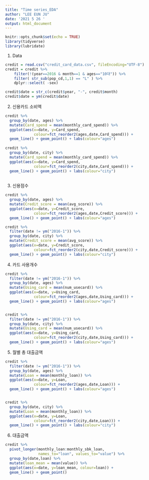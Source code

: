 ```yaml
---
title: "Time series_EDA"
author: "LEE EUN JU"
date: '2021 5 26 '
output: html_document
---
```


```r
knitr::opts_chunk$set(echo = TRUE)
library(tidyverse)
library(lubridate)
```

1. Data
```r
credit = read.csv("credit_card_data.csv", fileEncoding="UTF-8")
credit = credit %>%
    filter(!(year==2016 & month==1 & ages=="10대")) %>% 
    filter( str_sub(pop_cd,1,1) == "L" ) %>% 
    dplyr::select( -sex)

credit$date = str_c(credit$year, "-", credit$month)
credit$date = ym(credit$date)
```

2. 신용카드 소비액
```r
credit %>% 
  group_by(date, ages) %>% 
  mutate(Card_spend = mean(monthly_card_spend)) %>% 
  ggplot(aes(x=date, y=Card_spend,
             colour=fct_reorder2(ages,date,Card_spend))) +
  geom_line() + geom_point() + labs(colour="ages")
  
credit %>% 
  group_by(date, city) %>% 
  mutate(Card_spend = mean(monthly_card_spend)) %>% 
  ggplot(aes(x=date, y=Card_spend,
             colour=fct_reorder2(city,date,Card_spend))) +
  geom_line() + geom_point() + labs(colour="city")
  
```

3. 신용점수
```r
credit %>% 
  group_by(date, ages) %>% 
  mutate(Credit_score = mean(avg_score)) %>% 
  ggplot(aes(x=date, y=Credit_score,
             colour=fct_reorder2(ages,date,Credit_score))) +
  geom_line() + geom_point() + labs(colour="ages")

credit %>% 
  filter(date != ym("2016-1")) %>% 
  group_by(date, city) %>% 
  mutate(Credit_score = mean(avg_score)) %>% 
  ggplot(aes(x=date, y=Credit_score,
             colour=fct_reorder2(city,date,Credit_score))) +
  geom_line() + geom_point() + labs(colour="city")
```

4. 카드 사용개수
```r
credit %>% 
  filter(date != ym("2016-1")) %>% 
  group_by(date, ages) %>% 
  mutate(Using_card = mean(num_usecard)) %>% 
  ggplot(aes(x=date, y=Using_card,
             colour=fct_reorder2(ages,date,Using_card))) +
  geom_line() + geom_point() + labs(colour="ages")


credit %>% 
  filter(date != ym("2016-1")) %>% 
  group_by(date, city) %>% 
  mutate(Using_card = mean(num_usecard)) %>% 
  ggplot(aes(x=date, y=Using_card,
             colour=fct_reorder2(city,date,Using_card))) +
  geom_line() + geom_point() + labs(colour="ages")

```


5. 월별 총 대출금액
```r
credit %>% 
  filter(date != ym("2016-1")) %>% 
  group_by(date, ages) %>% 
  mutate(Loan = mean(monthly_loan)) %>% 
  ggplot(aes(x=date, y=Loan,
             colour=fct_reorder2(ages,date,Loan))) +
  geom_line() + geom_point() + labs(colour="ages")


credit %>% 
  group_by(date, city) %>% 
  mutate(Loan = mean(monthly_loan)) %>% 
  ggplot(aes(x=date, y=Loan,
             colour=fct_reorder2(city,date,Loan))) +
  geom_line() + geom_point() + labs(colour="city")

```


6. 대출금액
```r
credit %>% 
  pivot_longer(monthly_loan:monthly_sbk_loan,
               names_to="loan", values_to="value") %>% 
  group_by(date,loan) %>% 
  mutate(loan_mean = mean(value)) %>% 
  ggplot(aes(x=date, y=loan_mean, colour=loan)) +
  geom_line() + geom_point()
```

